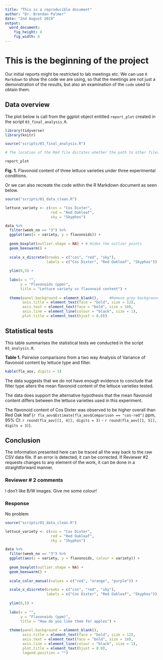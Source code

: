 ```yaml
---
title: "This is a reproducible document"
author: "Dr. Brendan Palmer"
date: "2nd August 2019"
output:
  word_document:
    fig_height: 4
    fig_width: 6
---
```


# This is the beginning of the project

Our initial reports might be restricted to lab meetings etc. We can use `R Markdown` to show the code we are using, so that the meetings are not just a demonstration of the results, but also an examination of the `code` used to obtain them.

## Data overview

The plot below is call from the ggplot object entitled `report_plot` created in the script `03_final_analysis.R`. 

```r

library(tidyverse)
library(knitr)

source("scripts/03_final_analysis.R")

# The location of the Rmd file dictates whether the path to other files is intact

report_plot

```

**Fig. 1.** Flavonoid content of three lettuce varieties under three experimental conditions. 

Or we can also recreate the code within the R Markdown document as seen below.

```r

source("scripts/01_data_clean.R")

lettuce_variety <- c(cos = "Cos Dixter",
                     red = "Red Oakleaf",
                     sky = "Skyphos")

data %>%
  filter(week_no == "3") %>%
  ggplot(aes(x = variety, y = flavonoids)) +
  
  geom_boxplot(outlier.shape = NA) + # Hides the outlier points 
  geom_beeswarm() +
  
  scale_x_discrete(breaks = c("cos", "red", "sky"),
                   labels = c("Cos Dixter", "Red Oakleaf", "Skyphos")) +
  
  ylim(0,5) +
  
  labs(x = "",
       y = "Flavonoids (ppm)",
       title = "Lettuce variety vs flavonoid content") +
  
  theme(panel.background = element_blank(),     #Remove grey background
        axis.title = element_text(face = "bold", size = 12),
        axis.text = element_text(face = "bold", size = 10),
        axis.line = element_line(colour = "black", size = 1),
        plot.title = element_text(hjust = 0.0))

```


## Statistical tests

This table summarises the statistical tests we conducted in the script `03_analysis.R`.

**Table 1.** Pairwise comparisons from a two way Analysis of Variance of flavonoid content by lettuce type and filter.

```r

kable(fla_aov, digits = 3)

```

The data suggests that we do not have enough evidence to conclude that filter type alters the mean flavonoid content of the lettuce varieties tested.

The data does support the alternative hypothesis that the mean flavonoid content differs between the lettuce varieties used in this experiment. 

The flavonoid content of Cos Dixter was observed to be higher overall than Red Oak leaf (`r fla_aov$Estimate[fla_aov$Comparison == "cos-red"]` ppm, 95% CI: `r round(fla_aov[[1, 4]], digits = 3)` - `r round(fla_aov[[1, 5]], digits = 3)`).

## Conclusion
The information presented here can be traced all the way back to the raw CSV data file. If an error is detected, it can be corrected. If Reviewer #2 requests changes to any element of the work, it can be done in a straightforward manner.

### Reviewer # 2 comments
I don't like B/W images. Give me some colour!

### Response
No problem

```r

source("scripts/01_data_clean.R")

lettuce_variety <- c(cos = "Cos Dixter",
                     red = "Red Oakleaf",
                     sky = "Skyphos")

data %>%
  filter(week_no == "3") %>%
  ggplot(aes(x = variety, y = flavonoids, colour = variety)) +
  
  geom_boxplot(outlier.shape = NA) + 
  geom_beeswarm() +
  
  scale_color_manual(values = c("red", "orange", "purple")) +

  scale_x_discrete(breaks = c("cos", "red", "sky"),
                   labels = c("Cos Dixter", "Red Oakleaf", "Skyphos")) +
  
  ylim(0,5) +
  
  labs(x = "",
       y = "Flavonoids (ppm)",
       title = "How do you like them for apples") +
  
  theme(panel.background = element_blank(),
        axis.title = element_text(face = "bold", size = 12),
        axis.text = element_text(face = "bold", size = 10),
        axis.line = element_line(colour = "black", size = 1),
        plot.title = element_text(hjust = 0.0),
        legend.position = "")

```
